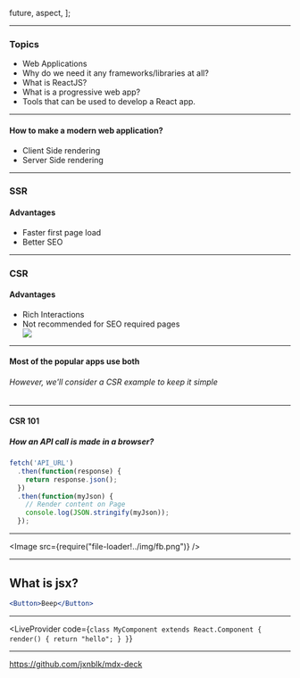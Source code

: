   future,
  aspect,
];

---

### Topics

<ul>
  <Appear>
    <li>Web Applications</li>
    <li>Why do we need it any frameworks/libraries at all?</li>
    <li>What is ReactJS?</li>
    <li>What is a progressive web app?</li>
    <li>Tools that can be used to develop a React app.</li>
  </Appear>
</ul>

---

#### How to make a modern web application?

<ul>
  <Appear>
      <li>Client Side rendering</li>
      <li>Server Side rendering</li>
  </Appear>

</ul>

---

### SSR

#### Advantages

<ul>
  <Appear>
    <li>Faster first page load </li>
    <li> Better SEO </li>
  </Appear>

</ul>

---

### CSR

#### Advantages

<ul>
  <Appear>
    <li>Rich Interactions </li>
    <li>Not recommended for SEO required pages</li>
    <div style={{textAlign:"center"}}>
      <img 
          style={{ height:"30vh"
        }} src={require(`file-loader!../img/awesome-js.gif`)} />
    </div>
   
  </Appear>
</ul>


---

#### Most of the popular apps use both

###### However, we'll consider a CSR example to keep it simple
---
#### CSR 101

##### How an API call is made in a browser?

```jsx
fetch('API_URL')
  .then(function(response) {
    return response.json();
  })
  .then(function(myJson) {
    // Render content on Page
    console.log(JSON.stringify(myJson));
  });
```
---

<Image src={require("file-loader!../img/fb.png")} />

---

## What is jsx?


```jsx
<Button>Beep</Button>
```

---


<LiveProvider
  code={`class MyComponent extends React.Component {
  render() {
    return "hello";
  }
}`}
>
  <LiveEditor />
  <LiveError />
  <LivePreview />
</LiveProvider>

---

<https://github.com/jxnblk/mdx-deck>

